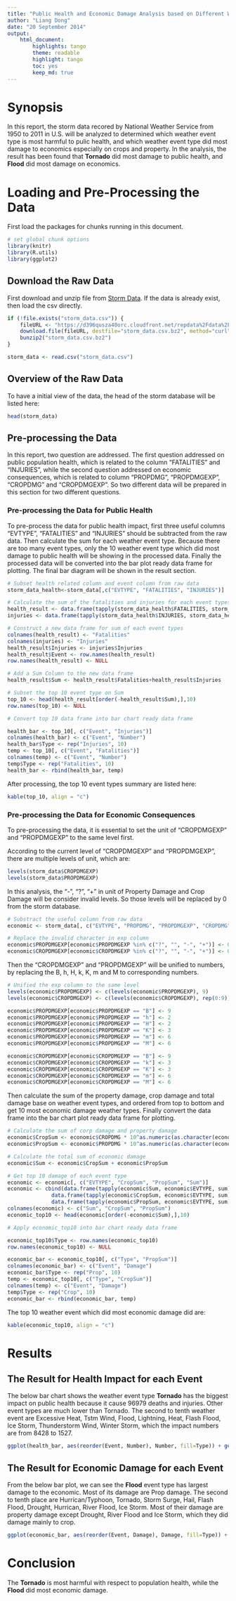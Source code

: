 ```yaml
---
title: "Public Health and Economic Damage Analysis based on Different Weather Event Type From 1950 to 2011 in U.S."
author: "Liang Dong"
date: "20 September 2014"
output: 
    html_document:
        highlights: tango
        theme: readable
        highlight: tango
        toc: yes
        keep_md: true
---
```

# Synopsis

In this report, the storm data recored by National Weather Service from 1950 to 2011 in U.S.  will be analyzed to determined which weather event type is most harmful to pulic health, and which weather event type did most damage to economics especially on crops and property. In the analysis, the result has been found that **Tornado** did most damage to public health, and **Flood** did most damage on economics.

# Loading and Pre-Processing the Data

First load the packages for chunks running in this document.

```r
# set global chunk options
library(knitr)
library(R.utils)
library(ggplot2)
```

## Download the Raw Data

First download and unzip file from [Storm Data](https://d396qusza40orc.cloudfront.net/repdata%2Fdata%2FStormData.csv.bz2). If the data is already exist, then load the csv directly.

```r
if (!file.exists("storm_data.csv")) {
    fileURL <- "https://d396qusza40orc.cloudfront.net/repdata%2Fdata%2FStormData.csv.bz2"
    download.file(fileURL, destfile="storm_data.csv.bz2", method="curl")
    bunzip2("storm_data.csv.bz2")    
}

storm_data <- read.csv("storm_data.csv")
```

## Overview of the Raw Data

To have a initial view of the data, the head of the storm database will be listed here:

```r
head(storm_data)
```

## Pre-processing the Data

In this report, two question are addressed. The first question addressed on public population health, which is related to the column "FATALITIES" and "INJURIES", while the second question addressed on economic consequences, which is related to column "PROPDMG", "PROPDMGEXP", "CROPDMG" and "CROPDMGEXP". So two different data will be prepared in this section for two different questions.

### Pre-processing the Data for Public Health

To pre-process the data for public health impact, first three useful columns "EVTYPE", "FATALITIES" and "INJURIES" should be subtracted from the raw data. Then calculate the sum for each weather event type. Because there are too many event types, only the 10 weather event type which did most damage to public health will be showing in the processed data. Finally the processed data will be converted into the bar plot ready data frame for plotting. The final bar diagram will be shown in the result section.

```r
# Subset health related column and event column from raw data
storm_data_health<-storm_data[,c("EVTYPE", "FATALITIES", "INJURIES")]

# Calculate the sum of the fatalities and injuries for each event types
health_result <- data.frame(tapply(storm_data_health$FATALITIES, storm_data_health$EVTYPE, sum))
injuries <- data.frame(tapply(storm_data_health$INJURIES, storm_data_health$EVTYPE, sum), row.names = NULL)

# Construct a new data frame for sum of each event types
colnames(health_result) <- "Fatalities"
colnames(injuries) <- "Injuries"
health_result$Injuries <- injuries$Injuries
health_result$Event <- row.names(health_result)
row.names(health_result) <- NULL

# Add a Sum Column to the new data frame
health_result$Sum <- health_result$Fatalities+health_result$Injuries

# Subset the top 10 event type on Sum
top_10 <- head(health_result[order(-health_result$Sum),],10)
row.names(top_10) <- NULL

# Convert top 10 data frame into bar chart ready data frame

health_bar <- top_10[, c("Event", "Injuries")] 
colnames(health_bar) <- c("Event", "Number") 
health_bar$Type <- rep("Injuries", 10)
temp <- top_10[, c("Event", "Fatalities")]
colnames(temp) <- c("Event", "Number") 
temp$Type <- rep("Fatalities", 10)
health_bar <- rbind(health_bar, temp)
```

After processing, the top 10 event types summary are listed here:

```r
kable(top_10, align = "c")
```

### Pre-processing the Data for Economic Consequences

To pre-processing the data, it is essential to set the unit of "CROPDMGEXP" and "PROPDMGEXP" to the same level first.

According to the current level of "CROPDMGEXP" and "PROPDMGEXP", there are multiple levels of unit, which are:

```r
levels(storm_data$CROPDMGEXP)
levels(storm_data$PROPDMGEXP)
```

In this analysis, the "-", "?", "+" in unit of Property Damage and Crop Damage will be consider invalid levels. So those levels will be replaced by 0 from the storm database.

```r
# Substract the useful column from raw data
economic <- storm_data[, c("EVTYPE", "PROPDMG", "PROPDMGEXP", "CROPDMG", "CROPDMGEXP")]

# Replace the invalid character in exp column
economic$PROPDMGEXP[economic$PROPDMGEXP %in% c("?", "", "-", "+")] <- 0
economic$CROPDMGEXP[economic$CROPDMGEXP %in% c("?", "", "-", "+")] <- 0
```

Then the "CROPDMGEXP" and "PROPDMGEXP" will be unified to numbers, by replacing the B, h, H, k, K, m and M to corresponding numbers. 

```r
# Unified the exp column to the same level
levels(economic$PROPDMGEXP) <- c(levels(economic$PROPDMGEXP), 9)
levels(economic$CROPDMGEXP) <- c(levels(economic$CROPDMGEXP), rep(0:9))

economic$PROPDMGEXP[economic$PROPDMGEXP == "B"] <- 9
economic$PROPDMGEXP[economic$PROPDMGEXP == "h"] <- 2
economic$PROPDMGEXP[economic$PROPDMGEXP == "H"] <- 2
economic$PROPDMGEXP[economic$PROPDMGEXP == "K"] <- 3
economic$PROPDMGEXP[economic$PROPDMGEXP == "m"] <- 6
economic$PROPDMGEXP[economic$PROPDMGEXP == "M"] <- 6

economic$CROPDMGEXP[economic$CROPDMGEXP == "B"] <- 9
economic$CROPDMGEXP[economic$CROPDMGEXP == "k"] <- 3
economic$CROPDMGEXP[economic$CROPDMGEXP == "K"] <- 3
economic$CROPDMGEXP[economic$CROPDMGEXP == "m"] <- 6
economic$CROPDMGEXP[economic$CROPDMGEXP == "M"] <- 6
```

Then calculate the sum of the property damage, crop damage and total damage base on weather event types, and ordered from top to bottom and get 10 most economic damage weather types. Finally convert the data frame into the bar chart plot ready data frame for plotting.

```r
# Calculate the sum of corp damage and property damage
economic$CropSum <- economic$CROPDMG * 10^as.numeric(as.character(economic$CROPDMGEXP))
economic$PropSum <- economic$PROPDMG * 10^as.numeric(as.character(economic$PROPDMGEXP))

# Calculate the total sum of economic damage
economic$Sum <- economic$CropSum + economic$PropSum

# Get top 10 damage of each event type
economic <- economic[, c("EVTYPE", "CropSum", "PropSum", "Sum")]
economic <- cbind(data.frame(tapply(economic$Sum, economic$EVTYPE, sum)), 
              data.frame(tapply(economic$CropSum, economic$EVTYPE, sum)),
              data.frame(tapply(economic$PropSum, economic$EVTYPE, sum)))
colnames(economic) <- c("Sum", "CropSum", "PropSum")
economic_top10 <- head(economic[order(-economic$Sum),],10)

# Apply economic_top10 into bar chart ready data frame

economic_top10$Type <- row.names(economic_top10)
row.names(economic_top10) <- NULL

economic_bar <- economic_top10[, c("Type", "PropSum")] 
colnames(economic_bar) <- c("Event", "Damage") 
economic_bar$Type <- rep("Prop", 10)
temp <- economic_top10[, c("Type", "CropSum")]
colnames(temp) <- c("Event", "Damage") 
temp$Type <- rep("Crop", 10)
economic_bar <- rbind(economic_bar, temp)
```

The top 10 weather event which did most economic damage did are:

```r
kable(economic_top10, align = "c")
```

# Results

## The Result for Health Impact for each Event

The below bar chart shows the weather event type **Tornado** has the biggest impact on public health because it cause 96979 deaths and injuries. Other event types are much lower than Tornado. The second to tenth weather event are Excessive Heat, Tstm Wind, Flood, Lightning, Heat, Flash Flood, Ice Storm, Thunderstorm Wind, Winter Storm, which the impact numbers are from 8428 to 1527.

```r
ggplot(health_bar, aes(reorder(Event, Number), Number, fill=Type)) + geom_bar(stat="identity") + theme(axis.text.x = element_text(angle = 45, hjust = 1)) + xlab("Event Types") + ylab("Sum of Fatalities and Injuries") + ggtitle("Top Public Health Impact by\n Different Weather Types in U.S.\n 1950 - 2011")
```

## The Result for Economic Damage for each Event

From the below bar plot, we can see the **Flood** event type has largest damage to the economic. Most of its damage are Prop damage. The second to tenth place are Hurrican/Typhoon, Tornado, Storm Surge, Hail, Flash Flood, Drought, Hurrican, River Flood, Ice Storm. Most of their damage are property damage except Drought, River Flood and Ice Storm, which they did damage mainly to crop.

```r
ggplot(economic_bar, aes(reorder(Event, Damage), Damage, fill=Type)) + geom_bar(stat="identity") + theme(axis.text.x = element_text(angle = 45, hjust = 1)) + xlab("Event Types") + ylab("Sum of Economic Damage") + ggtitle("Economic Damage by\n Different Weather Types in U.S.\n 1950 - 2011")
```

# Conclusion

The **Tornado** is most harmful with respect to population health, while the **Flood** did most economic damage.

